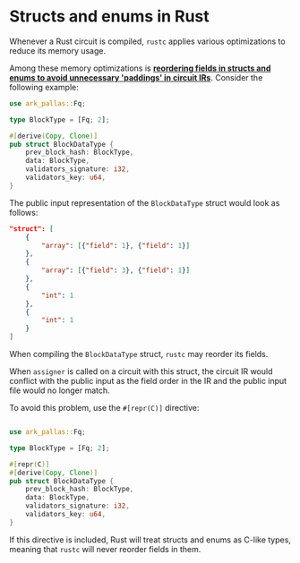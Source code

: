 # Structs and enums in Rust

Whenever a Rust circuit is compiled, `rustc` applies various optimizations to reduce its memory usage.

Among these memory optimizations is [**reordering fields in structs and enums to avoid unnecessary 'paddings' in circuit IRs**](https://doc.rust-lang.org/nomicon/repr-rust.html). Consider the following example:

```rust
use ark_pallas::Fq;

type BlockType = [Fq; 2];

#[derive(Copy, Clone)]
pub struct BlockDataType {
    prev_block_hash: BlockType,
    data: BlockType,
    validators_signature: i32,
    validators_key: u64,
}
```

The public input representation of the `BlockDataType` struct would look as follows:

```json
"struct": [
    {
        "array": [{"field": 1}, {"field": 1}]
    },
    {
        "array": [{"field": 3}, {"field": 1}]
    },
    {
        "int": 1
    },
    {
        "int": 1
    }
]
```

When compiling the `BlockDataType` struct, `rustc` may reorder its fields.

When `assigner` is called on a circuit with this struct, the circuit IR would conflict with the public input as the field order in the IR and the public input file would no longer match.

To avoid this problem, use the `#[repr(C)]` directive:

```rust

use ark_pallas::Fq;

type BlockType = [Fq; 2];

#[repr(C)]
#[derive(Copy, Clone)]
pub struct BlockDataType {
    prev_block_hash: BlockType,
    data: BlockType,
    validators_signature: i32,
    validators_key: u64,
}
```

If this directive is included, Rust will treat structs and enums as C-like types, meaning that `rustc` will never reorder fields in them.
